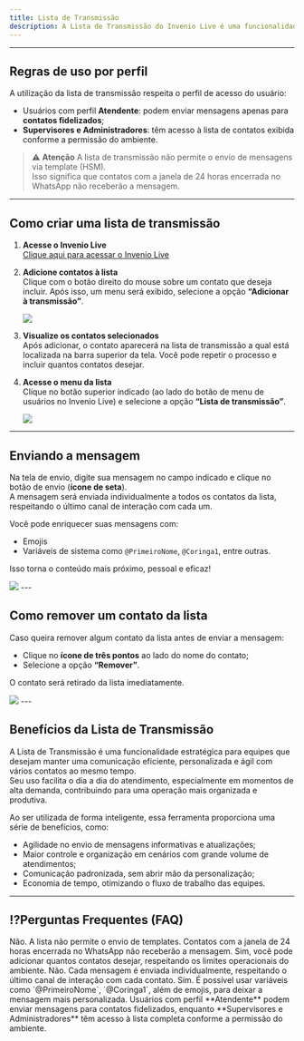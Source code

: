 ```yaml
---
title: Lista de Transmissão
description: A Lista de Transmissão do Invenio Live é uma funcionalidade que permite o envio simultâneo de uma mesma mensagem para diversos contatos, facilitando a comunicação em massa e otimizando o tempo dos operadores. É ideal para manter os clientes informados, principalmente em situações de sobrecarga no atendimento, enviando atualizações rápidas e personalizadas de forma prática.
---
```

---


## Regras de uso por perfil

A utilização da lista de transmissão respeita o perfil de acesso do usuário:

- Usuários com perfil **Atendente**: podem enviar mensagens apenas para **contatos fidelizados**;
- **Supervisores e Administradores**: têm acesso à lista de contatos exibida conforme a permissão do ambiente.

> ⚠️ **Atenção**
>A lista de transmissão não permite o envio de mensagens via template (HSM).  
>Isso significa que contatos com a janela de 24 horas encerrada no WhatsApp não receberão a mensagem.


---

## Como criar uma lista de transmissão

1. **Acesse o Invenio Live**  
   [Clique aqui para acessar o Invenio Live](https://invenio.robbu.global/painel/)

2. **Adicione contatos à lista**  
   Clique com o botão direito do mouse sobre um contato que deseja incluir. Após isso, um menu será exibido, selecione a opção **“Adicionar à transmissão”**.

    <img src="https://robbublob.blob.core.windows.net/docs/invenio-live/Lista de transmissão/ListaDeTransmissao1.1.png" />

3. **Visualize os contatos selecionados**  
   Após adicionar, o contato aparecerá na lista de transmissão a qual está localizada na barra superior da tela. Você pode repetir o processo e incluir quantos contatos desejar.

4. **Acesse o menu da lista**  
   Clique no botão superior indicado (ao lado do botão de menu de usuários no Invenio Live) e selecione a opção **“Lista de transmissão”**.

   <img src="https://robbublob.blob.core.windows.net/docs/invenio-live/Lista de transmissão/ListaDeTransmissao2.png" />
---

## Enviando a mensagem

Na tela de envio, digite sua mensagem no campo indicado e clique no botão de envio (**ícone de seta**).  
A mensagem será enviada individualmente a todos os contatos da lista, respeitando o último canal de interação com cada um.

Você pode enriquecer suas mensagens com:
- Emojis  
- Variáveis de sistema como `@PrimeiroNome`, `@Coringa1`, entre outras.

Isso torna o conteúdo mais próximo, pessoal e eficaz!

 <img src="https://robbublob.blob.core.windows.net/docs/invenio-live/Lista de transmissão/ListadeTransmissao4.4.png" />
---

## Como remover um contato da lista

Caso queira remover algum contato da lista antes de enviar a mensagem:
- Clique no **ícone de três pontos** ao lado do nome do contato;
- Selecione a opção **“Remover”**.

O contato será retirado da lista imediatamente.

<img src="https://robbublob.blob.core.windows.net/docs/invenio-live/Lista de transmissão/ListadeTransmissão5.5.png" />
---

## Benefícios da Lista de Transmissão

A Lista de Transmissão é uma funcionalidade estratégica para equipes que desejam manter uma comunicação eficiente, personalizada e ágil com vários contatos ao mesmo tempo.  
Seu uso facilita o dia a dia do atendimento, especialmente em momentos de alta demanda, contribuindo para uma operação mais organizada e produtiva.

Ao ser utilizada de forma inteligente, essa ferramenta proporciona uma série de benefícios, como:
- Agilidade no envio de mensagens informativas e atualizações;
- Maior controle e organização em cenários com grande volume de atendimentos;
- Comunicação padronizada, sem abrir mão da personalização;
- Economia de tempo, otimizando o fluxo de trabalho das equipes.

---

## ⁉️Perguntas Frequentes (FAQ)

<AccordionGroup>
  <Accordion title="A Lista de Transmissão permite o envio de templates (HSM)?">
    Não. A lista não permite o envio de templates. Contatos com a janela de 24 horas encerrada no WhatsApp não receberão a mensagem.
  </Accordion>

  <Accordion title="Posso adicionar quantos contatos desejar na lista?">
    Sim, você pode adicionar quantos contatos desejar, respeitando os limites operacionais do ambiente.
  </Accordion>

  <Accordion title="As mensagens são enviadas em grupo?">
    Não. Cada mensagem é enviada individualmente, respeitando o último canal de interação com cada contato.
  </Accordion>

  <Accordion title="Posso usar variáveis para personalizar as mensagens?">
    Sim. É possível usar variáveis como `@PrimeiroNome`, `@Coringa1`, além de emojis, para deixar a mensagem mais personalizada.
  </Accordion>

  <Accordion title="Quem pode utilizar a Lista de Transmissão?">
    Usuários com perfil **Atendente** podem enviar mensagens para contatos fidelizados, enquanto **Supervisores e Administradores** têm acesso à lista completa conforme a permissão do ambiente.
  </Accordion>
</AccordionGroup>
